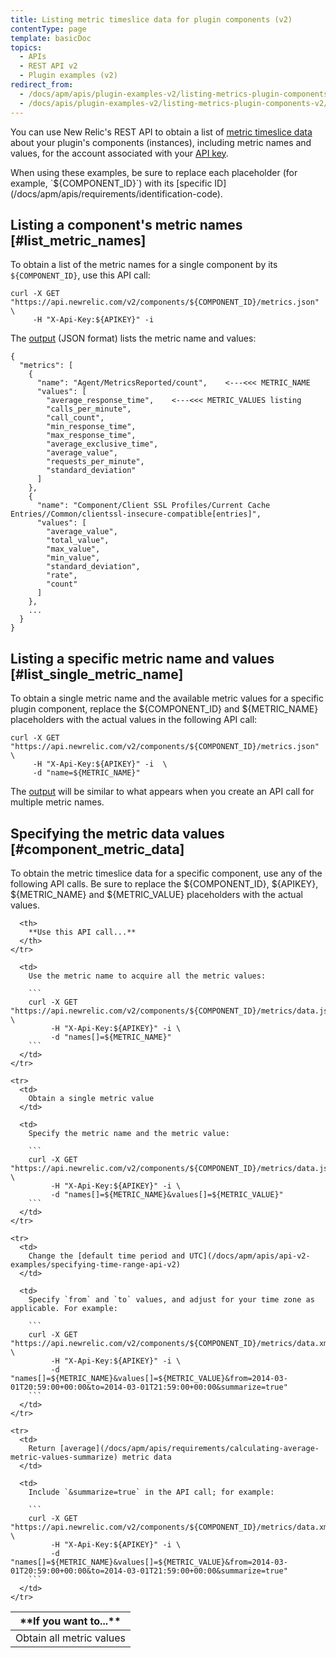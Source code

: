 ```yaml
---
title: Listing metric timeslice data for plugin components (v2)
contentType: page
template: basicDoc
topics:
  - APIs
  - REST API v2
  - Plugin examples (v2)
redirect_from:
  - /docs/apm/apis/plugin-examples-v2/listing-metrics-plugin-components-api-v2/
  - /docs/apis/plugin-examples-v2/listing-metrics-plugin-components-v2/
---
```


You can use New Relic's REST API to obtain a list of [metric timeslice data](/docs/data-analysis/metrics/analyze-your-metrics/data-collection-metric-timeslice-event-data#timeslice-data) about your plugin's components (instances), including metric names and values, for the account associated with your [API key](/docs/apis/rest-api-v2/requirements/rest-api-key).

<Callout variant="tip">
  When using these examples, be sure to replace each placeholder (for example, `${COMPONENT_ID}`) with its [specific ID](/docs/apm/apis/requirements/identification-code).
</Callout>

## Listing a component's metric names [#list_metric_names]

To obtain a list of the metric names for a single component by its `${COMPONENT_ID}`, use this API call:

```
curl -X GET "https://api.newrelic.com/v2/components/${COMPONENT_ID}/metrics.json" \
     -H "X-Api-Key:${APIKEY}" -i
```

The [output](/docs/apm/apis/requirements/pagination-api-output) (JSON format) lists the metric name and values:

```
{
  "metrics": [
    {
      "name": "Agent/MetricsReported/count",    <---<<< METRIC_NAME
      "values": [
        "average_response_time",    <---<<< METRIC_VALUES listing
        "calls_per_minute",
        "call_count",
        "min_response_time",
        "max_response_time",
        "average_exclusive_time",
        "average_value",
        "requests_per_minute",
        "standard_deviation"
      ]
    },
    {
      "name": "Component/Client SSL Profiles/Current Cache Entries//Common/clientssl-insecure-compatible[entries]",
      "values": [
        "average_value",
        "total_value",
        "max_value",
        "min_value",
        "standard_deviation",
        "rate",
        "count"
      ]
    },
    ...
  }
}
```

## Listing a specific metric name and values [#list_single_metric_name]

To obtain a single metric name and the available metric values for a specific plugin component, replace the $&#x7B;COMPONENT_ID} and $&#x7B;METRIC_NAME} placeholders with the actual values in the following API call:

```
curl -X GET "https://api.newrelic.com/v2/components/${COMPONENT_ID}/metrics.json" \
     -H "X-Api-Key:${APIKEY}" -i  \
     -d "name=${METRIC_NAME}"
```

The [output](#metric_name_output) will be similar to what appears when you create an API call for multiple metric names.

## Specifying the metric data values [#component_metric_data]

To obtain the metric timeslice data for a specific component, use any of the following API calls. Be sure to replace the $&#x7B;COMPONENT_ID}, $&#x7B;APIKEY}, $&#x7B;METRIC_NAME} and $&#x7B;METRIC_VALUE} placeholders with the actual values.

<Table>
  <thead>
    <tr>
      <th width={150}>
        **If you want to...**
      </th>

      <th>
        **Use this API call...**
      </th>
    </tr>
  </thead>

  <tbody>
    <tr>
      <td>
        Obtain all metric values
      </td>

      <td>
        Use the metric name to acquire all the metric values:

        ```
        curl -X GET "https://api.newrelic.com/v2/components/${COMPONENT_ID}/metrics/data.json" \
             -H "X-Api-Key:${APIKEY}" -i \
             -d "names[]=${METRIC_NAME}"
        ```
      </td>
    </tr>

    <tr>
      <td>
        Obtain a single metric value
      </td>

      <td>
        Specify the metric name and the metric value:

        ```
        curl -X GET "https://api.newrelic.com/v2/components/${COMPONENT_ID}/metrics/data.json" \
             -H "X-Api-Key:${APIKEY}" -i \
             -d "names[]=${METRIC_NAME}&values[]=${METRIC_VALUE}"
        ```
      </td>
    </tr>

    <tr>
      <td>
        Change the [default time period and UTC](/docs/apm/apis/api-v2-examples/specifying-time-range-api-v2)
      </td>

      <td>
        Specify `from` and `to` values, and adjust for your time zone as applicable. For example:

        ```
        curl -X GET "https://api.newrelic.com/v2/components/${COMPONENT_ID}/metrics/data.xml" \
             -H "X-Api-Key:${APIKEY}" -i \
             -d "names[]=${METRIC_NAME}&values[]=${METRIC_VALUE}&from=2014-03-01T20:59:00+00:00&to=2014-03-01T21:59:00+00:00&summarize=true"
        ```
      </td>
    </tr>

    <tr>
      <td>
        Return [average](/docs/apm/apis/requirements/calculating-average-metric-values-summarize) metric data
      </td>

      <td>
        Include `&summarize=true` in the API call; for example:

        ```
        curl -X GET "https://api.newrelic.com/v2/components/${COMPONENT_ID}/metrics/data.xml" \
             -H "X-Api-Key:${APIKEY}" -i \
             -d "names[]=${METRIC_NAME}&values[]=${METRIC_VALUE}&from=2014-03-01T20:59:00+00:00&to=2014-03-01T21:59:00+00:00&summarize=true"
        ```
      </td>
    </tr>
  </tbody>
</Table>
